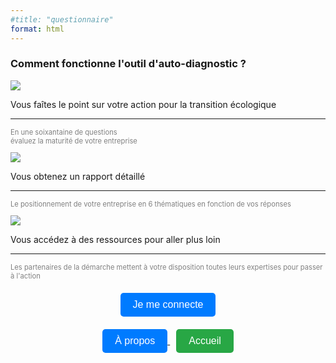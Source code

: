 ```yaml
---
#title: "questionnaire"
format: html
---
```


```{=html}

<div class="bloc_principal">
  <h3>Comment fonctionne l'outil d'auto-diagnostic ?</h3>

  <div class="bloc_container">
    <div class="blocs_communs">
      <img src="images/banc_arbre.png">
      <p>Vous faîtes le point sur votre action pour la transition écologique</p>
      <hr class="custom-hr">
      <p class="description" style="font-size:0.8em; color:gray;">En une soixantaine de questions <br> évaluez la maturité de votre entreprise</p> 
    </div>
  
    <div class="blocs_communs">
      <img src="images/livre.png">
      <p>Vous obtenez un rapport détaillé</p>
      <hr class="custom-hr">
      <p class="description" style="font-size:0.8em; color:gray;">Le positionnement de votre entreprise en 6 thématiques en fonction de vos réponses</p>
    </div>

    <div class="blocs_communs">
      <img src="images/citoyens.png">
      <p>Vous accédez à des ressources pour aller plus loin</p>
      <hr class="custom-hr">
      <p class="description" style="font-size:0.8em; color:gray;">Les partenaires de la démarche mettent à votre disposition toutes leurs expertises pour passer à l'action</p>
    </div>
  </div>
</div>

<div style="text-align: center; margin-top: 20px;">
  <a href="question_1.html">
    <button style="padding: 10px 20px; font-size: 16px; background-color: #007BFF; color: white; border: none; border-radius: 5px; cursor: pointer;">
      Je me connecte
    </button>
  </a>
</div>

<div style="text-align: center; margin-top: 20px;">
  <a href="about.html">
    <button style="padding: 10px 20px; font-size: 16px; background-color: #007BFF; color: white; border: none; border-radius: 5px; cursor: pointer;">
      À propos
    </button>
  </a>

  <a href="index.html">
    <button style="padding: 10px 20px; font-size: 16px; background-color: #28A745; color: white; border: none; border-radius: 5px; cursor: pointer; margin-left: 10px;">
      Accueil
    </button>
  </a>
</div>

<script>
  document.addEventListener("DOMContentLoaded", function () {
    const initiales = localStorage.getItem("initiales");
    if (initiales) {
      const btn = document.getElementById("login-button");
      if (btn) {
        btn.textContent = initiales;
      }
    }
  });
</script>
```
